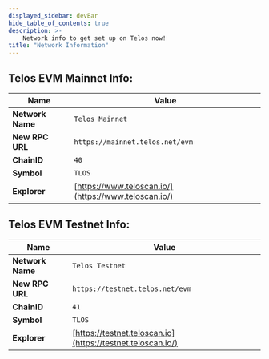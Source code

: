 ---
displayed_sidebar: devBar
hide_table_of_contents: true
description: >-
    Network info to get set up on Telos now!
title: "Network Information"
---

## **Telos EVM Mainnet Info:**

| Name             | Value                                                |
| ---------------- | ---------------------------------------------------- |
| **Network Name** | `Telos Mainnet`                                      |
| **New RPC URL**  | `https://mainnet.telos.net/evm`                      |
| **ChainID**      | `40`                                                 |
| **Symbol**       | `TLOS`                                               |
| **Explorer**     | [https://www.teloscan.io/](https://www.teloscan.io/) |

## **Telos EVM Testnet Info:**

| Name             | Value                                                       |
| ---------------- | ----------------------------------------------------------- |
| **Network Name** | `Telos Testnet`                                             |
| **New RPC URL**  | `https://testnet.telos.net/evm`                             |
| **ChainID**      | `41`                                                        |
| **Symbol**       | `TLOS`                                                      |
| **Explorer**     | [https://testnet.teloscan.io](https://testnet.teloscan.io/) |
